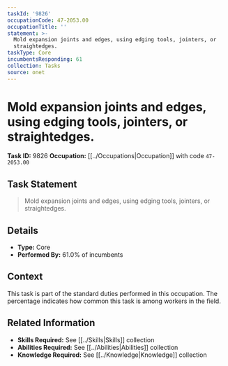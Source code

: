```yaml
---
taskId: '9826'
occupationCode: 47-2053.00
occupationTitle: ''
statement: >-
  Mold expansion joints and edges, using edging tools, jointers, or
  straightedges.
taskType: Core
incumbentsResponding: 61
collection: Tasks
source: onet
---
```

# Mold expansion joints and edges, using edging tools, jointers, or straightedges.

**Task ID:** 9826
**Occupation:** [[../Occupations|Occupation]] with code `47-2053.00`

## Task Statement

> Mold expansion joints and edges, using edging tools, jointers, or straightedges.

## Details

- **Type:** Core
- **Performed By:** 61.0% of incumbents

## Context

This task is part of the standard duties performed in this occupation. The percentage indicates how common this task is among workers in the field.

## Related Information

- **Skills Required:** See [[../Skills|Skills]] collection
- **Abilities Required:** See [[../Abilities|Abilities]] collection
- **Knowledge Required:** See [[../Knowledge|Knowledge]] collection
